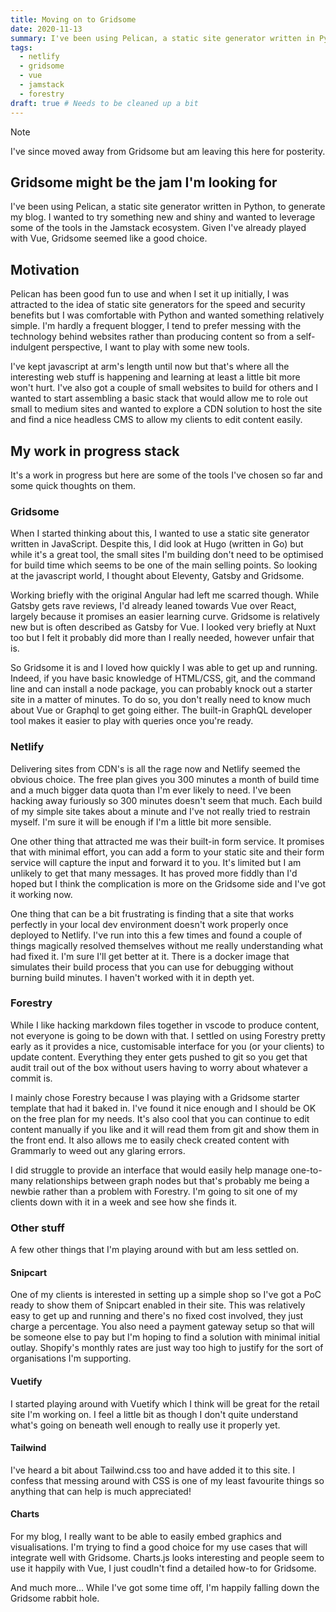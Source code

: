 ```yaml
---
title: Moving on to Gridsome
date: 2020-11-13
summary: I've been using Pelican, a static site generator written in Python, to generate my blog. I wanted to try something new and shiny and wanted to leverage some of the tools in the Jamstack ecosystem. Given I've already played with Vue, Gridsome seemed like a good choice.
tags:
  - netlify
  - gridsome
  - vue
  - jamstack
  - forestry
draft: true # Needs to be cleaned up a bit 
---
```


> [!NOTE]
> I've since moved away from Gridsome but am leaving this here for posterity.

## Gridsome might be the jam I'm looking for

I've been using Pelican, a static site generator written in Python, to generate my blog. I wanted to try something new and shiny and wanted to leverage some of the tools in the Jamstack ecosystem. Given I've already played with Vue, Gridsome seemed like a good choice.

## Motivation

Pelican has been good fun to use and when I set it up initially, I was attracted to the idea of static site generators for the speed and security benefits but I was comfortable with Python and wanted something relatively simple. I'm hardly a frequent blogger, I tend to prefer messing with the technology behind websites rather than producing content so from a self-indulgent perspective, I want to play with some new tools.

I've kept javascript at arm's length until now but that's where all the interesting web stuff is happening and learning at least a little bit more won't hurt. I've also got a couple of small websites to build for others and I wanted to start assembling a basic stack that would allow me to role out small to medium sites and wanted to explore a CDN solution to host the site and find a nice headless CMS to allow my clients to edit content easily.

## My work in progress stack

It's a work in progress but here are some of the tools I've chosen so far and some quick thoughts on them.

### Gridsome

When I started thinking about this, I wanted to use a static site generator written in JavaScript. Despite this, I did look at Hugo (written in Go) but while it's a great tool, the small sites I'm building don't need to be optimised for build time which seems to be one of the main selling points. So looking at the javascript world, I thought about Eleventy, Gatsby and Gridsome.

Working briefly with the original Angular had left me scarred though. While Gatsby gets rave reviews, I'd already leaned towards Vue over React, largely because it promises an easier learning curve. Gridsome is relatively new but is often described as Gatsby for Vue. I looked very briefly at Nuxt too but I felt it probably did more than I really needed, however unfair that is.

So Gridsome it is and I loved how quickly I was able to get up and running. Indeed, if you have basic knowledge of HTML/CSS, git, and the command line and can install a node package, you can probably knock out a starter site in a matter of minutes. To do so, you don't really need to know much about Vue or Graphql to get going either. The built-in GraphQL developer tool makes it easier to play with queries once you're ready.

### Netlify

Delivering sites from CDN's is all the rage now and Netlify seemed the obvious choice. The free plan gives you 300 minutes a month of build time and a much bigger data quota than I'm ever likely to need. I've been hacking away furiously so 300 minutes doesn't seem that much. Each build of my simple site takes about a minute and I've not really tried to restrain myself. I'm sure it will be enough if I'm a little bit more sensible.

One other thing that attracted me was their built-in form service. It promises that with minimal effort, you can add a form to your static site and their form service will capture the input and forward it to you. It's limited but I am unlikely to get that many messages. It has proved more fiddly than I'd hoped but I think the complication is more on the Gridsome side and I've got it working now.

One thing that can be a bit frustrating is finding that a site that works perfectly in your local dev environment doesn't work properly once deployed to Netlify. I've run into this a few times and found a couple of things magically resolved themselves without me really understanding what had fixed it. I'm sure I'll get better at it. There is a docker image that simulates their build process that you can use for debugging without burning build minutes. I haven't worked with it in depth yet.

### Forestry

While I like hacking markdown files together in vscode to produce content, not everyone is going to be down with that. I settled on using Forestry pretty early as it provides a nice, customisable interface for you (or your clients) to update content. Everything they enter gets pushed to git so you get that audit trail out of the box without users having to worry about whatever a commit is.

I mainly chose Forestry because I was playing with a Gridsome starter template that had it baked in. I've found it nice enough and I should be OK on the free plan for my needs. It's also cool that you can continue to edit content manually if you like and it will read them from git and show them in the front end. It also allows me to easily check created content with Grammarly to weed out any glaring errors.

I did struggle to provide an interface that would easily help manage one-to-many relationships between graph nodes but that's probably me being a newbie rather than a problem with Forestry. I'm going to sit one of my clients down with it in a week and see how she finds it.

### Other stuff

A few other things that I'm playing around with but am less settled on.

#### Snipcart

One of my clients is interested in setting up a simple shop so I've got a PoC ready to show them of Snipcart enabled in their site. This was relatively easy to get up and running and there's no fixed cost involved, they just charge a percentage. You also need a payment gateway setup so that will be someone else to pay but I'm hoping to find a solution with minimal initial outlay. Shopify's monthly rates are just way too high to justify for the sort of organisations I'm supporting.

#### Vuetify

I started playing around with Vuetify which I think will be great for the retail site I'm working on. I feel a little bit as though I don't quite understand what's going on beneath well enough to really use it properly yet.

#### Tailwind

I've heard a bit about Tailwind.css too and have added it to this site. I confess that messing around with CSS is one of my least favourite things so anything that can help is much appreciated!

#### Charts

For my blog, I really want to be able to easily embed graphics and visualisations. I'm trying to find a good choice for my use cases that will integrate well with Gridsome. Charts.js looks interesting and people seem to use it happily with Vue, I just coudln't find a detailed how-to for Gridsome.

And much more... While I've got some time off, I'm happily falling down the Gridsome rabbit hole.

